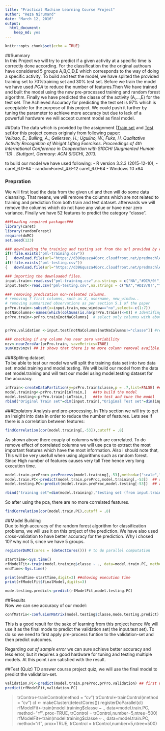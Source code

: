 ```yaml
---
title: "Practical Machine Learning Course Project"
author: "Reza Nirumand"
date: "March 12, 2016"
output: 
  html_document: 
    keep_md: yes
---
```


```r
knitr::opts_chunk$set(echo = TRUE)
```

##Summary  
In this Project we will try to predict if a given activity at a specific time is correctly done according. For the classification the the original authours have considered 5 groups A,B,C,D,E which corresponds to the way of doing a specific activity. To build and test the model, we have splited the provided training set to 70%training set and 30% test set. Before we train the model we have used *PCA* to reduce the number of features.Then We have trained and built the model using the new pre-processed training and random forest algorithm. Finally we have predicted the classe of the activity (A,...,E) for the test set. The Achieved Accuracy for predicting the test set is 97% which is acceptable for the purpose of this project. We could push it further by tuning the parameter to achieve more accuracy but due to lack of a powerfull hardware we will accept current model as final model.

##Data
The data which is provided by the assignment ([Train set](https://d396qusza40orc.cloudfront.net/predmachlearn/pml-training.csv) and [Test set](https://d396qusza40orc.cloudfront.net/predmachlearn/pml-testing.csv))for this project comes originaly from following [paper](http://groupware.les.inf.puc-rio.br/har):  
*Velloso, E.; Bulling, A.; Gellersen, H.; Ugulino, W.; Fuks, H. Qualitative Activity Recognition of Weight Lifting Exercises. Proceedings of 4th International Conference in Cooperation with SIGCHI (Augmented Human '13) . Stuttgart, Germany: ACM SIGCHI, 2013.*

to build our model we have used following:
- R version 3.2.3 (2015-12-10),
- caret_6.0-64 
- randomForest_4.6-12 caret_6.0-64
- Windows 10 x64


### Prepration  
We will first load the data from the given url and then will do some data cleansing. That means, we will remove the columns which are not related to training and prediction from both  train and test dataset. afterwards we will remove the columns which do not have any value or have near zero variance. Finally we have 52 features to predict the category "classe".
```r
###Loading required packages###
library(caret)
library(randomForest)
require(doMC)
set.seed(123) 

### downloading the training and testing set from the url provided by course project
if(!file.exists("pml-training.csv")) 
{   download.file(url="https://d396qusza40orc.cloudfront.net/predmachlearn/pml-training.csv",destfile ="pml-training.csv")}
if(!file.exists("pml-testing.csv"))
{   download.file(url="https://d396qusza40orc.cloudfront.net/predmachlearn/pml-training.csv",destfile ="pml-testing.csv")}

### importing the downloaded files.
input.train<-read.csv("pml-training.csv",na.strings = c("NA","#DIV/0!",""))
input.test<-read.csv("pml-testing.csv",na.strings = c("NA","#DIV/0!",""))

### removing predication non-releated columns. 
# removing 7 first columns, such as X, username, new_window..
# removing summarized observations as per section 5.1 of the paper 
prPro.train<-subset(x=input.train,new_window=="no",select=-c(1:7)) 
notNaColumns<-names(which(colSums(is.na(prPro.train))<=0)) # Identifing columns which are not empty.
prPro.train<-prPro.train[notNaColumns]  # select only columns with above condition.


prPro.validation <-input.test[notNaColumns[notNaColumns!="classe"]] #removing the same columns from test.

### checking if any column has near zero variability
nzv<-nearZeroVar(prPro.train, saveMetrics=TRUE)
sum(nzv$nzv) ## it shows that there is no more column removal availble.
```


###Spliting dataset  
To be able to test our model we will split the training data set into two data set: model.training  and model.testing. We will build our model from the data set model.training and will test our model using model.testing dataset for the accuracy. 
```r
inTrain<-createDataPartition(y=prPro.train$classe,p = .7,list=FALSE) ##randomly partition data into two data sets ,training and testing
model.training<-prPro.train[inTrain,]   ##to build the model
model.testing<-prPro.train[-inTrain,]   ##to test and tune the model
rbind("Original Train set"=dim(input.train),"Original Test set"=dim(input.test),Training=dim(model.training),Testing=dim(model.testing)) 
```

###Explatory Analysis and pre-processing. 
In This section we will try to get an Insight into data in order to reduce the number of features. Lets see if there is a correlation between features:

```r
findCorrelation(cor(model.training[,-53]),cutoff = .8)
```
As shown above there couply of columns which are correlated. To do remove effect of correlated columns we will use pca to extract the most important features which have the most information. Also i should note that, This will be very usefull when using algorithms such as random forest. Since High number of features causes very tall Tree hence very long execution time. 

```r
model.train.preProc<-preProcess(model.training[,-53],method=c("scale","center","pca")) ## we remove column 53 which is our predicted value. 
model.train.PC<-predict(model.train.preProc,model.training[,-53])  ## summarizing features value using pca on model.train
model.testing.PC<-predict(model.train.preProc,model.testing[-53])  ## applying the same to the testing set.

rbind("training set"=dim(model.training),"testing set (from input.traini)"=dim(model.testing),"pre-processed training set"=dim(model.train.PC),"pre-processed testing set"=dim(model.testing.PC)) 

```

So after using the pca, there are no more correlated features.
```r
findCorrelation(cor(model.train.PC),cutoff = .8)
```

##Model Building  
Due to high accuracy of the random forest algorithm for classification problems, we will use it on this project of the prediction.
We have also used cross-validation to have better accuracy for the prediction. 
Why i chosed 10? why not 5, since we have 5 groups.

```r
registerDoMC(cores = (detectCores())) # to do parallel computation

startTime<-Sys.time()
rfModelFit<-train(model.training$classe ~ ., data=model.train.PC, method="rf", prox=TRUE, trControl=trainControl(method="cv",allowParallel=TRUE,),tuneGrid=expand.grid(mtry = 10),number=3,ntree=500,do.trace=TRUE)
endTime<-Sys.time()

print(endTime-startTime,digit=3) ##showing execution time
print(rfModelFit$finalModel,digits=3)

mode.testing.predict<-predict(rfModelFit,model.testing.PC)

```


##Results  
Now we can see accuracy of our model:
```r
confMatrix<-confusionMatrix(model.testing$classe,mode.testing.predict);print(confMatrix,digits=3)
```

This is a good result for the sake of learning from this project hence We will use it as the final mode to predict the validation set( the input.test set).
To do so we need to first apply pre-process funtion to the validation-set and then predict outcomes.

Regarding *out of sample error* we can sure achieve better accuracy and less error, but it requires a good hardware for tuning and testing multiple models.
At this point i am satisfied with the result.

##Test (Quiz)
TO answer course project quiz, we will use the final model to predict the validation-set.
```r
validation.PC<-predict(model.train.preProc,prPro.validation) ## first we pre-process our validation set to apply pca.
predict(rfModelFit,validation.PC)
```

> trContro<-trainControl(method = "cv")
> trControl<-trainControl(method = "cv")
> cl <- makeCluster(detectCores())
> registerDoParallel(cl)
> rfModelFit<-train(model.training$classe ~ ., data=model.train.PC, method="rf", prox=TRUE, trControl = trControl,number=5,ntree=500)
rfModelFit<-train(model.training$classe ~ ., data=model.train.PC, method="rf", prox=TRUE, trControl = trControl,number=5,ntree=500)


